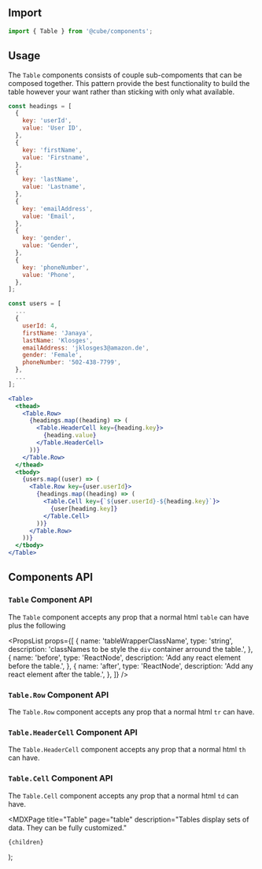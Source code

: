 


<Head>
  <title>Table - Cube</title>
  <meta
    name="description"
    content="Tables display sets of data. They can be fully customized"
  />
</Head>

## Import

```jsx
import { Table } from '@cube/components';
```

## Usage

The `Table` components consists of couple sub-compoments that can be composed together. This pattern provide the best functionality to build the table however your want rather than sticking with only what available.

<BasicUsage />

```jsx
const headings = [
  {
    key: 'userId',
    value: 'User ID',
  },
  {
    key: 'firstName',
    value: 'Firstname',
  },
  {
    key: 'lastName',
    value: 'Lastname',
  },
  {
    key: 'emailAddress',
    value: 'Email',
  },
  {
    key: 'gender',
    value: 'Gender',
  },
  {
    key: 'phoneNumber',
    value: 'Phone',
  },
];

const users = [
  ...
  {
    userId: 4,
    firstName: 'Janaya',
    lastName: 'Klosges',
    emailAddress: 'jklosges3@amazon.de',
    gender: 'Female',
    phoneNumber: '502-438-7799',
  },
  ...
];

<Table>
  <thead>
    <Table.Row>
      {headings.map((heading) => (
        <Table.HeaderCell key={heading.key}>
          {heading.value}
        </Table.HeaderCell>
      ))}
    </Table.Row>
  </thead>
  <tbody>
    {users.map((user) => (
      <Table.Row key={user.userId}>
        {headings.map((heading) => (
          <Table.Cell key={`${user.userId}-${heading.key}`}>
            {user[heading.key]}
          </Table.Cell>
        ))}
      </Table.Row>
    ))}
  </tbody>
</Table>
```

## Components API

### `Table` Component API

The `Table` component accepts any prop that a normal html `table` can have plus the following

<PropsList
  props={[
    {
      name: 'tableWrapperClassName',
      type: 'string',
      description:
        'classNames to be style the `div` container arround the table.',
    },
    {
      name: 'before',
      type: 'ReactNode',
      description: 'Add any react element before the table.',
    },
    {
      name: 'after',
      type: 'ReactNode',
      description: 'Add any react element after the table.',
    },
  ]}
/>

### `Table.Row` Component API

The `Table.Row` component accepts any prop that a normal html `tr` can have.

### `Table.HeaderCell` Component API

The `Table.HeaderCell` component accepts any prop that a normal html `th` can have.

### `Table.Cell` Component API

The `Table.Cell` component accepts any prop that a normal html `td` can have.

  <MDXPage
    title="Table"
    page="table"
    description="Tables display sets of data. They can be fully customized."
  >
    {children}
  </MDXPage>
);
